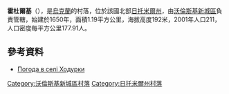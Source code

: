 {{coord|50|46|10|N|27|28|20|E|scale:30000|display=title}}

'''霍杜爾基'''（{{lang-uk|Ходурки}}），是[[烏克蘭|烏克蘭]]的村落，位於該國北部[[日托米爾州|日托米爾州]]，由[[沃倫斯基新城區|沃倫斯基新城區]]負責管轄，始建於1650年，面積1.19平方公里，海拔高度192米，2001年人口211，人口密度每平方公里177.91人。

==參考資料==
* [http://weather.in.ua/ua/zhitomirskaja/27419 Погода в селі Ходурки]

{{DEFAULTSORT:Ходурки}}
[[Category:沃倫斯基新城區村落|Category:沃倫斯基新城區村落]]
[[Category:日托米爾州村落|Category:日托米爾州村落]]


{{Zhytomyr-geo-stub}}
